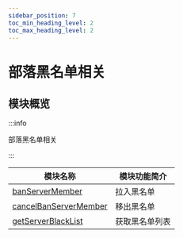 ```yaml
---
sidebar_position: 7
toc_min_heading_level: 2
toc_max_heading_level: 2
---
```


# 部落黑名单相关

## 模块概览

:::info

部落黑名单相关

:::

| 模块名称                                                                 | 模块功能简介           |
| ------------------------------------------------------------------------ | ---------------------- |
| [banServerMember](banServerMember.mdx)                                   | 拉入黑名单             |
| [cancelBanServerMember](cancelBanServerMember.mdx)                       | 移出黑名单             |
| [getServerBlackList](getServerBlackList.mdx)                             | 获取黑名单列表         |
